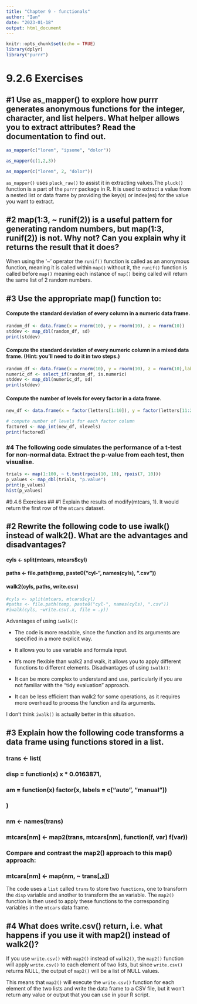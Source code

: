 ```yaml
---
title: "Chapter 9 - functionals"
author: "Ian"
date: "2023-01-18"
output: html_document
---
```


```r
knitr::opts_chunk$set(echo = TRUE)
library(dplyr)
library("purrr")
```


# 9.2.6 Exercises

## #1 Use as_mapper() to explore how purrr generates anonymous functions for the integer, character, and list helpers. What helper allows you to extract attributes? Read the documentation to find out. 

```r
as_mapper(c("lorem", "ipsome", "dolor"))
```
```r
as_mapper(c(1,2,3))
```
```r
as_mapper(c("lorem", 2, "dolor"))
```
`as_mapper()` uses `pluck_raw()` to assist it in extracting values.The `pluck()` function is a part of the `purrr` package in R. It is used to extract a value from a nested list or data frame by providing the key(s) or index(es) for the value you want to extract. 

## #2  map(1:3, ~ runif(2)) is a useful pattern for generating random numbers, but map(1:3, runif(2)) is not. Why not? Can you explain why it returns the result that it does?

When using the '~' operator the `runif()` function is called as an anonymous function, meaning it is called within `map()` without it, the `runif()` function is called before `map()` meaning each instance of `map()` being called will return the same list of 2 random numbers.

## #3 Use the appropriate map() function to:
#### Compute the standard deviation of every column in a numeric data frame.
```r
random_df <- data.frame(x = rnorm(10), y = rnorm(10), z = rnorm(10))
stddev <- map_dbl(random_df, sd)
print(stddev)
```
#### Compute the standard deviation of every numeric column in a mixed data frame. (Hint: you’ll need to do it in two steps.)
```r
random_df <- data.frame(x = rnorm(10), y = rnorm(10), z = rnorm(10),label = letters[1:10])
numeric_df <- select_if(random_df, is.numeric)
stddev <- map_dbl(numeric_df, sd)
print(stddev)
```
#### Compute the number of levels for every factor in a data frame.
```r
new_df <- data.frame(x = factor(letters[1:10]), y = factor(letters[11:20]))

# compute number of levels for each factor column
factored <- map_int(new_df, nlevels)
print(factored)
```
### #4 The following code simulates the performance of a t-test for non-normal data. Extract the p-value from each test, then visualise.
```r
trials <- map(1:100, ~ t.test(rpois(10, 10), rpois(7, 10)))
p_values <- map_dbl(trials, "p.value")
print(p_values)
hist(p_values)
```

#9.4.6 Exercises
## #1 Explain the results of modify(mtcars, 1).
It would return the first row of the `mtcars` dataset.

## #2 Rewrite the following code to use iwalk() instead of walk2(). What are the advantages and disadvantages?
#### cyls <- split(mtcars, mtcars$cyl)
#### paths <- file.path(temp, paste0("cyl-", names(cyls), ".csv"))
#### walk2(cyls, paths, write.csv)

```r
#cyls <- split(mtcars, mtcars$cyl)
#paths <- file.path(temp, paste0("cyl-", names(cyls), ".csv"))
#iwalk(cyls, ~write.csv(.x, file = .y))
```
Advantages of using `iwalk()`:

* The code is more readable, since the function and its arguments are specified in a more explicit way.
* It allows you to use variable and formula input.
* It's more flexible than walk2 and walk, it allows you to apply different functions to different elements.
Disadvantages of using `iwalk()`:

* It can be more complex to understand and use, particularly if you are not familiar with the "tidy evaluation" approach.
* It can be less efficient than walk2 for some operations, as it requires more overhead to process the function and its arguments.

I don't think `iwalk()` is actually better in this situation.

## #3 Explain how the following code transforms a data frame using functions stored in a list.

### trans <- list(
###  disp = function(x) x * 0.0163871,
###  am = function(x) factor(x, labels = c("auto", "manual"))
### )

### nm <- names(trans)
### mtcars[nm] <- map2(trans, mtcars[nm], function(f, var) f(var))
### Compare and contrast the map2() approach to this map() approach:

### mtcars[nm] <- map(nm, ~ trans[[.x]](mtcars[[.x]]))

The code uses a `list` called `trans` to store two `functions`, one to transform the `disp` variable and another to transform the `am` variable. The `map2()` function is then used to apply these functions to the corresponding variables in the `mtcars` data frame.

## #4 What does write.csv() return, i.e. what happens if you use it with map2() instead of walk2()?
If you use `write.csv()` with `map2()` instead of `walk2()`, the `map2()` function will apply `write.csv()` to each element of two lists, but since `write.csv()` returns NULL, the output of `map2()` will be a list of NULL values.

This means that `map2()` will execute the `write.csv()` function for each element of the two lists and write the data frame to a CSV file, but it won't return any value or output that you can use in your R script.